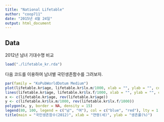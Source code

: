 ```yaml
---
title: "National Lifetable"
author: "coop711"
date: "2015년 4월 24일"
output: html_document
---
```


## Data

2012년 남녀 기대수명 비교

```r
load("./lifetable_kr.rda")
```

다음 코드를 이용하여 남녀별 국민생존함수를 그려보자.

```r
par(family = "KoPubWorldDotum Medium")
plot(lifetable.kr$age, lifetable.kr$lx.m/1000, xlab = "", ylab = "", col = "blue", type = "l")
lines(lifetable.kr$age, lifetable.kr$lx.f/1000, xlab = "", ylab = "", col = "red")
x <- c(lifetable.kr$age, rev(lifetable.kr$age))
y <- c(lifetable.kr$lx.m/1000, rev(lifetable.kr$lx.f/1000))
polygon(x, y, border = NA, density = 15)
legend(80, 100, legend = c("남", "여"), col = c("blue", "red"), lty = 1)
title(main = "국민생존함수(2012)", xlab = "연령(세)", ylab = "생존률(%)")
```
